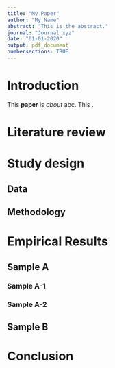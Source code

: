 ```yaml
---
title: "My Paper"
author: "My Name"
abstract: "This is the abstract."
journal: "Journal xyz"
date: "01-01-2020"
output: pdf_document
numbersections: TRUE
---
```



# Introduction

This **paper** is *about* abc.
\newline
This \textbf{paper} \underline{is} \textit{about} \textcolor {red} {abc}.

# Literature review

# Study design

## Data

## Methodology

# Empirical Results

## Sample A

### Sample A-1

### Sample A-2

## Sample B

# Conclusion